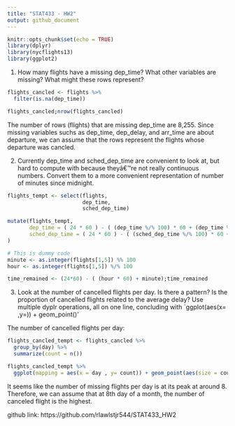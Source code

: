 ```yaml
---
title: "STAT433 - HW2"
output: github_document
---
```


```r
knitr::opts_chunk$set(echo = TRUE)
library(dplyr)
library(nycflights13)
library(ggplot2)
```

1) How many flights have a missing dep_time? What other variables are missing? What might these rows represent?

```r
flights_cancled <- flights %>%
  filter(is.na(dep_time))

flights_cancled;nrow(flights_cancled)
```

The number of rows (flights) that are missing dep_time are 8,255. Since missing variables suchs as dep_time, dep_delay, and arr_time are about departure, we can assume that the rows represent the flights whose departure was cancled. 


2) Currently dep_time and sched_dep_time are convenient to look at, but hard to compute with because theyâ€™re not really continuous numbers. Convert them to a more convenient representation of number of minutes since midnight.

```r
flights_tempt <- select(flights,
                        dep_time,
                        sched_dep_time)

mutate(flights_tempt,
       dep_time = ( 24 * 60 ) - ( (dep_time %/% 100) * 60 + (dep_time %% 100) ),
       sched_dep_time = ( 24 * 60 ) - ( (sched_dep_time %/% 100) * 60 + (sched_dep_time %% 100) )
)
```

```r
# This is dummy code
minute <- as.integer(flights[1,5]) %% 100
hour <- as.integer(flights[1,5]) %/% 100

time_remained <- (24*60) - ( (hour * 60) + minute);time_remained
```

3) Look at the number of cancelled flights per day. Is there a pattern? Is the proportion of cancelled flights related to the average delay? Use multiple dyplr operations, all on one line, concluding with `ggplot(aes(x= ,y=)) + geom_point()'
  
The number of cancelled flights per day:

```r
flights_cancled_tempt <- flights_cancled %>%
  group_by(day) %>%
  summarize(count = n())

flights_cancled_tempt %>%
  ggplot(mapping = aes(x = day , y= count)) + geom_point(aes(size = count))

```
It seems like the number of missing flights per day is at its peak at around 8. Therefore, we can assume that at 8th day of a month, the number of canceled flight is the highest.


github link: https://github.com/rlawlstjr544/STAT433_HW2


